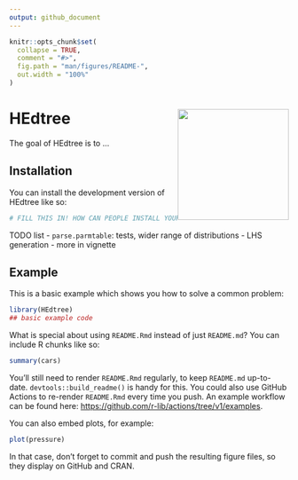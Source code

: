 ```yaml
---
output: github_document
---
```


<!-- README.md is generated from README.Rmd. Please edit that file -->

```r
knitr::opts_chunk$set(
  collapse = TRUE,
  comment = "#>",
  fig.path = "man/figures/README-",
  out.width = "100%"
)
```

# HEdtree <img src='man/figures/hexbadge.png' style="float:right; height:200px;">

<!-- badges: start -->
<!-- badges: end -->

The goal of HEdtree is to ...

## Installation

You can install the development version of HEdtree like so:

``` r
# FILL THIS IN! HOW CAN PEOPLE INSTALL YOUR DEV PACKAGE?
```

TODO list
- `parse.parmtable`: tests, wider range of distributions
- LHS generation
- more in vignette


## Example

This is a basic example which shows you how to solve a common problem:

```r
library(HEdtree)
## basic example code
```

What is special about using `README.Rmd` instead of just `README.md`? You can include R chunks like so:

```r
summary(cars)
```

You'll still need to render `README.Rmd` regularly, to keep `README.md` up-to-date. `devtools::build_readme()` is handy for this. You could also use GitHub Actions to re-render `README.Rmd` every time you push. An example workflow can be found here: <https://github.com/r-lib/actions/tree/v1/examples>.

You can also embed plots, for example:

```r
plot(pressure)
```

In that case, don't forget to commit and push the resulting figure files, so they display on GitHub and CRAN.
